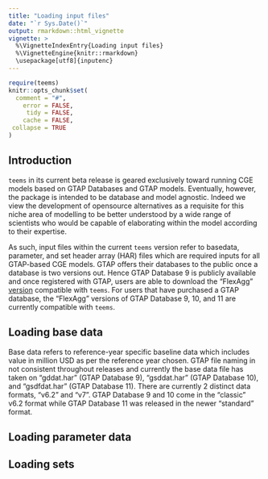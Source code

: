```yaml
---
title: "Loading input files"
date: "`r Sys.Date()`"
output: rmarkdown::html_vignette
vignette: >
  %\VignetteIndexEntry{Loading input files}
  %\VignetteEngine{knitr::rmarkdown}
  \usepackage[utf8]{inputenc}
---
```


```r
require(teems)
knitr::opts_chunk$set(
  comment = "#",
    error = FALSE,
     tidy = FALSE,
    cache = FALSE,
 collapse = TRUE
)
```

## Introduction
`teems` in its current beta release is geared exclusively toward running CGE models based on GTAP Databases and GTAP models. Eventually, however, the package is intended to be database and model agnostic. Indeed we view the development of opensource alternatives as a requisite for this niche area of modelling to be better understood by a wide range of scientists who would be capable of elaborating within the model according to their expertise.

As such, input files within the current `teems` version refer to basedata, parameter, and set header array (HAR) files which are required inputs for all GTAP-based CGE models. GTAP offers their databases to the public once a database is two versions out. Hence GTAP Database 9 is publicly available and once registered with GTAP, users are able to download the "FlexAgg" [version](https://www.gtap.agecon.purdue.edu/private/secured.asp?Sec_ID=1164) compatible with `teems`. For users that have purchased a GTAP database, the "FlexAgg" versions of GTAP Database 9, 10, and 11 are currently compatible with `teems`. 

## Loading base data
Base data refers to reference-year specific baseline data which includes value in million USD as per the reference year chosen. GTAP file naming in not consistent throughout releases and currently the base data file has taken on "gddat.har" (GTAP Database 9), "gsddat.har" (GTAP Database 10), and "gsdfdat.har" (GTAP Database 11). There are currently 2 distinct data formats, "v6.2" and "v7". GTAP Database 9 and 10 come in the "classic" v6.2 format while GTAP Database 11 was released in the newer "standard" format.  

## Loading parameter data

## Loading sets
